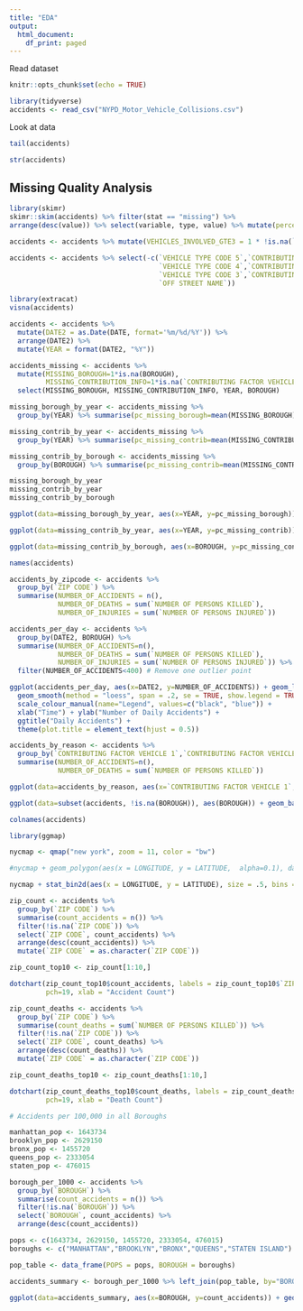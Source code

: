 ```yaml
---
title: "EDA"
output:
  html_document:
    df_print: paged
---
```


Read dataset


```r
knitr::opts_chunk$set(echo = TRUE)
```

```r
library(tidyverse)
accidents <- read_csv("NYPD_Motor_Vehicle_Collisions.csv")
```

Look at data

```r
tail(accidents)

```

```r
str(accidents)
```
## Missing Quality Analysis


```r
library(skimr)
skimr::skim(accidents) %>% filter(stat == "missing") %>%
arrange(desc(value)) %>% select(variable, type, value) %>% mutate(percent = value/nrow(accidents))

```
```r
accidents <- accidents %>% mutate(VEHICLES_INVOLVED_GTE3 = 1 * !is.na(`CONTRIBUTING FACTOR VEHICLE 3`))
```


```r
accidents <- accidents %>% select(-c(`VEHICLE TYPE CODE 5`,`CONTRIBUTING FACTOR VEHICLE 5`,
                                     `VEHICLE TYPE CODE 4`,`CONTRIBUTING FACTOR VEHICLE 4`,
                                     `VEHICLE TYPE CODE 3`,`CONTRIBUTING FACTOR VEHICLE 3`,
                                     `OFF STREET NAME`))

```


```r
library(extracat)
visna(accidents)

```
```r
accidents <- accidents %>% 
  mutate(DATE2 = as.Date(DATE, format='%m/%d/%Y')) %>% 
  arrange(DATE2) %>% 
  mutate(YEAR = format(DATE2, "%Y"))
```

```r
accidents_missing <- accidents %>% 
  mutate(MISSING_BOROUGH=1*is.na(BOROUGH), 
         MISSING_CONTRIBUTION_INFO=1*is.na(`CONTRIBUTING FACTOR VEHICLE 1`)) %>%
  select(MISSING_BOROUGH, MISSING_CONTRIBUTION_INFO, YEAR, BOROUGH)

missing_borough_by_year <- accidents_missing %>%
  group_by(YEAR) %>% summarise(pc_missing_borough=mean(MISSING_BOROUGH))

missing_contrib_by_year <- accidents_missing %>%
  group_by(YEAR) %>% summarise(pc_missing_contrib=mean(MISSING_CONTRIBUTION_INFO))

missing_contrib_by_borough <- accidents_missing %>%
  group_by(BOROUGH) %>% summarise(pc_missing_contrib=mean(MISSING_CONTRIBUTION_INFO))

missing_borough_by_year
missing_contrib_by_year
missing_contrib_by_borough
```

```r
ggplot(data=missing_borough_by_year, aes(x=YEAR, y=pc_missing_borough)) + geom_col()
```

```r
ggplot(data=missing_contrib_by_year, aes(x=YEAR, y=pc_missing_contrib)) + geom_col()
```

```r
ggplot(data=missing_contrib_by_borough, aes(x=BOROUGH, y=pc_missing_contrib)) + geom_col()
```

```r

names(accidents)
```

```r
accidents_by_zipcode <- accidents %>% 
  group_by(`ZIP CODE`) %>% 
  summarise(NUMBER_OF_ACCIDENTS = n(), 
            NUMBER_OF_DEATHS = sum(`NUMBER OF PERSONS KILLED`), 
            NUMBER_OF_INJURIES = sum(`NUMBER OF PERSONS INJURED`))

```


```r


accidents_per_day <- accidents %>%
  group_by(DATE2, BOROUGH) %>%
  summarise(NUMBER_OF_ACCIDENTS=n(), 
            NUMBER_OF_DEATHS = sum(`NUMBER OF PERSONS KILLED`), 
            NUMBER_OF_INJURIES = sum(`NUMBER OF PERSONS INJURED`)) %>%
  filter(NUMBER_OF_ACCIDENTS<400) # Remove one outlier point 
```

```r
ggplot(accidents_per_day, aes(x=DATE2, y=NUMBER_OF_ACCIDENTS)) + geom_line(aes(colour="Accidents")) +
  geom_smooth(method = "loess", span = .2, se = TRUE, show.legend = TRUE, aes(colour="Trend")) +
  scale_colour_manual(name="Legend", values=c("black", "blue")) +
  xlab("Time") + ylab("Number of Daily Accidents") +
  ggtitle("Daily Accidents") +
  theme(plot.title = element_text(hjust = 0.5))
```

```r
accidents_by_reason <- accidents %>%
  group_by(`CONTRIBUTING FACTOR VEHICLE 1`,`CONTRIBUTING FACTOR VEHICLE 2`) %>%
  summarise(NUMBER_OF_ACCIDENTS=n(), 
            NUMBER_OF_DEATHS = sum(`NUMBER OF PERSONS KILLED`))

ggplot(data=accidents_by_reason, aes(x=`CONTRIBUTING FACTOR VEHICLE 1`, y=NUMBER_OF_ACCIDENTS)) + geom_col() + coord_flip()
```

```r

ggplot(data=subset(accidents, !is.na(BOROUGH)), aes(BOROUGH)) + geom_bar() + xlab("Borough") + ylab('Count of Accidents') + ggtitle('Accidents by Borough')

```

```r

colnames(accidents)

```


```r

library(ggmap)

nycmap <- qmap("new york", zoom = 11, color = "bw")

#nycmap + geom_polygon(aes(x = LONGITUDE, y = LATITUDE,  alpha=0.1), data = accidents, size=0.01,  color='blue')

nycmap + stat_bin2d(aes(x = LONGITUDE, y = LATITUDE), size = .5, bins = 100, alpha = 0.5, data = accidents) + scale_fill_continuous(low="blue", high="red") + ggtitle("Accident Density by Location")

```

```r

zip_count <- accidents %>% 
  group_by(`ZIP CODE`) %>% 
  summarise(count_accidents = n()) %>% 
  filter(!is.na(`ZIP CODE`)) %>%
  select(`ZIP CODE`, count_accidents) %>% 
  arrange(desc(count_accidents)) %>%
  mutate(`ZIP CODE` = as.character(`ZIP CODE`))

zip_count_top10 <- zip_count[1:10,]

dotchart(zip_count_top10$count_accidents, labels = zip_count_top10$`ZIP CODE`,
         pch=19, xlab = "Accident Count")


```
```r

zip_count_deaths <- accidents %>% 
  group_by(`ZIP CODE`) %>% 
  summarise(count_deaths = sum(`NUMBER OF PERSONS KILLED`)) %>% 
  filter(!is.na(`ZIP CODE`)) %>%
  select(`ZIP CODE`, count_deaths) %>% 
  arrange(desc(count_deaths)) %>%
  mutate(`ZIP CODE` = as.character(`ZIP CODE`))

zip_count_deaths_top10 <- zip_count_deaths[1:10,]

dotchart(zip_count_deaths_top10$count_deaths, labels = zip_count_deaths_top10$`ZIP CODE`,
         pch=19, xlab = "Death Count")


```
```r

# Accidents per 100,000 in all Boroughs 

manhattan_pop <- 1643734
brooklyn_pop <- 2629150
bronx_pop <- 1455720
queens_pop <- 2333054
staten_pop <- 476015

borough_per_1000 <- accidents %>% 
  group_by(`BOROUGH`) %>% 
  summarise(count_accidents = n()) %>% 
  filter(!is.na(`BOROUGH`)) %>%
  select(`BOROUGH`, count_accidents) %>% 
  arrange(desc(count_accidents))

pops <- c(1643734, 2629150, 1455720, 2333054, 476015)
boroughs <- c("MANHATTAN","BROOKLYN","BRONX","QUEENS","STATEN ISLAND")

pop_table <- data_frame(POPS = pops, BOROUGH = boroughs)

accidents_summary <- borough_per_1000 %>% left_join(pop_table, by="BOROUGH") %>% mutate(count_accidents = count_accidents/POPS)

ggplot(data=accidents_summary, aes(x=BOROUGH, y=count_accidents)) + geom_col() + xlab("Borough") + ylab('Count of Accidents by Population') + ggtitle('Accidents by Borough')

```

